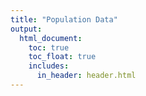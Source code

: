 ```yaml
---
title: "Population Data"
output: 
  html_document:
    toc: true
    toc_float: true
    includes:
      in_header: header.html
---
```

